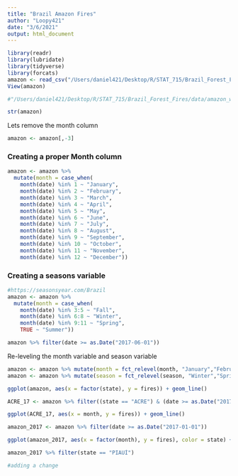 ```yaml
---
title: "Brazil Amazon Fires"
author: "Loopy421"
date: "3/6/2021"
output: html_document
---
```


```r
library(readr)
library(lubridate)
library(tidyverse)
library(forcats)
amazon <- read_csv("/Users/daniel421/Desktop/R/STAT_715/Brazil_Forest_Fires/data/amazon_with_date.csv")
View(amazon)

#"/Users/daniel421/Desktop/R/STAT_715/Brazil_Forest_Fires/data/amazon_with_date.csv"
```

```r
str(amazon)
```
Lets remove the month column

```r
amazon <- amazon[,-3]
```


### Creating a proper Month column

```r
amazon <- amazon %>% 
  mutate(month = case_when(
    month(date) %in% 1 ~ "January",
    month(date) %in% 2 ~ "February",
    month(date) %in% 3 ~ "March",
    month(date) %in% 4 ~ "April",
    month(date) %in% 5 ~ "May",
    month(date) %in% 6 ~ "June",
    month(date) %in% 7 ~ "July",
    month(date) %in% 8 ~ "August",
    month(date) %in% 9 ~ "September",
    month(date) %in% 10 ~ "October",
    month(date) %in% 11 ~ "November",
    month(date) %in% 12 ~ "December"))
```


### Creating a seasons variable


```r
#https://seasonsyear.com/Brazil
amazon <- amazon %>% 
  mutate(month = case_when(
    month(date) %in% 3:5 ~ "Fall",
    month(date) %in% 6:8 ~ "Winter",
    month(date) %in% 9:11 ~ "Spring",
    TRUE ~ "Summer"))
```


```r
amazon %>% filter(date >= as.Date("2017-06-01"))
```

Re-leveling the month variable and season variable

```r
amazon <- amazon %>% mutate(month = fct_relevel(month, "January","February","March","April", "May", "June", "July", "August", "September", "October", "November", "December"))
amazon <- amazon %>% mutate(season = fct_relevel(season, "Winter","Spring","Summer","Fall"))
```


```r
ggplot(amazon, aes(x = factor(state), y = fires)) + geom_line()
```

```r
ACRE_17 <- amazon %>% filter((state == "ACRE") & (date >= as.Date("2017-01-01")))
```

```r
ggplot(ACRE_17, aes(x = month, y = fires)) + geom_line()
```

```r
amazon_2017 <- amazon %>% filter(date >= as.Date("2017-01-01"))
```

```r
ggplot(amazon_2017, aes(x = factor(month), y = fires), color = state) + geom_line()
```

```r
amazon_2017 %>% filter(state == "PIAUÍ")
```

```r
#adding a change
```

